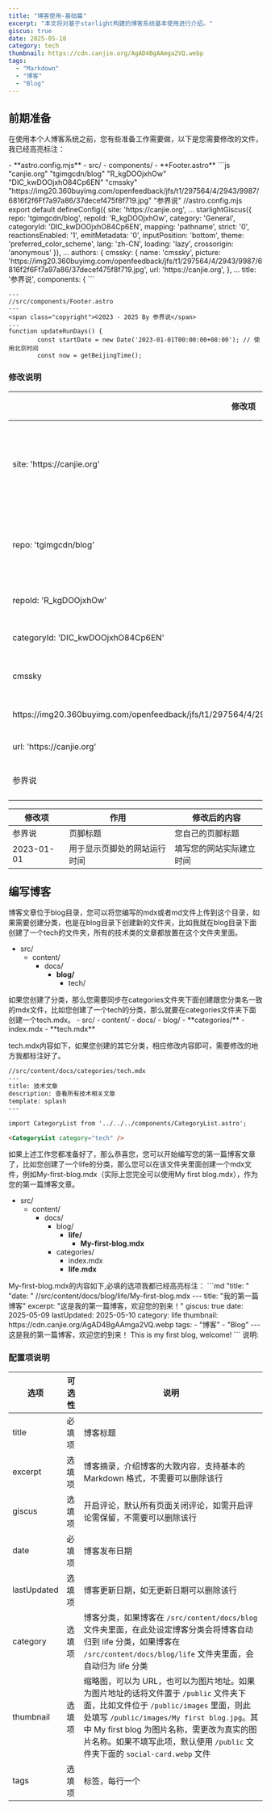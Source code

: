```yaml
---
title: "博客使用-基础篇"
excerpt: "本文将对基于starlight构建的博客系统基本使用进行介绍。"
giscus: true
date: 2025-05-10
category: tech
thumbnail: https://cdn.canjie.org/AgAD4BgAAmga2VQ.webp
tags:
  - "Markdown"
  - "博客"
  - "Blog"
---
```



## 前期准备
在使用本个人博客系统之前，您有些准备工作需要做，以下是您需要修改的文件，我已经高亮标注：

<FileTree>
- **astro.config.mjs**
- src/
  - components/
    - **Footer.astro**
</FileTree>

<Tabs>
<TabItem label="astro.config.mjs">
```js "canjie.org" "tgimgcdn/blog" "R_kgDOOjxhOw" "DIC_kwDOOjxhO84Cp6EN" "cmssky" "https://img20.360buyimg.com/openfeedback/jfs/t1/297564/4/2943/9987/6816f2f6Ff7a97a86/37decef475f8f719.jpg" "参界说" 
//astro.config.mjs 
export default defineConfig({
	site: 'https://canjie.org',
...
starlightGiscus({
					repo: 'tgimgcdn/blog',
					repoId: 'R_kgDOOjxhOw',
					category: 'General',
					categoryId: 'DIC_kwDOOjxhO84Cp6EN',
					mapping: 'pathname',
					strict: '0',
					reactionsEnabled: '1',
					emitMetadata: '0',
					inputPosition: 'bottom',
					theme: 'preferred_color_scheme',
					lang: 'zh-CN',
					loading: 'lazy',
					crossorigin: 'anonymous'
				}),
...
authors: {
						cmssky: {
							name: 'cmssky',
							picture: 'https://img20.360buyimg.com/openfeedback/jfs/t1/297564/4/2943/9987/6816f2f6Ff7a97a86/37decef475f8f719.jpg',
							url: 'https://canjie.org',
						},
...
title: '参界说',
			components: {
```
</TabItem>

<TabItem label="Footer.astro">

```astro "参界说" "2023-01-01"
---
//src/components/Footer.astro
---
<span class="copyright">©2023 - 2025 By 参界说</span>
...
function updateRunDays() {
        const startDate = new Date('2023-01-01T00:00:00+08:00'); // 使用北京时间
        const now = getBeijingTime();
```
</TabItem>
</Tabs>

### 修改说明

<Tabs>
  <TabItem label="astro.config.mjs">
    <table>
      <thead>
        <tr>
          <th>修改项</th>
          <th>作用</th>
          <th>修改后的内容</th>
        </tr>
      </thead>
      <tbody>
        <tr>
          <td>site: 'https://canjie.org'</td>
          <td>博客系统的URL，是否是外链的判断标准</td>
          <td>site: 'https://您的域名'</td>
        </tr>
        <tr>
          <td>repo: 'tgimgcdn/blog'</td>
          <td>GitHub 用户名/仓库名，评论系统需要</td>
          <td>您的 GitHub 用户名/仓库名</td>
        </tr>
        <tr>
          <td>repoId: 'R_kgDOOjxhOw'</td>
          <td>GitHub 仓库 ID</td>
          <td>您的 GitHub 仓库 ID</td>
        </tr>
        <tr>
          <td>categoryId: 'DIC_kwDOOjxhO84Cp6EN'</td>
          <td>讨论类别 ID</td>
          <td>您的讨论类别 ID</td>
        </tr>
        <tr>
          <td>cmssky</td>
          <td>作者名称</td>
          <td>您自己的作者名称</td>
        </tr>
        <tr>
          <td>https://img20.360buyimg.com/openfeedback/jfs/t1/297564/4/2943/9987/6816f2f6Ff7a97a86/37decef475f8f719.jpg</td>
          <td>作者头像</td>
          <td>您自己的头像 URL</td>
        </tr>
        <tr>
          <td>url: 'https://canjie.org'</td>
          <td>作者网站</td>
          <td>您自己的网站</td>
        </tr>
        <tr>
          <td>参界说</td>
          <td>网站标题</td>
          <td>您自己的网站标题</td>
        </tr>
      </tbody>
    </table>
  </TabItem>

  <TabItem label="Footer.astro">
    <table>
      <thead>
        <tr>
          <th>修改项</th>
          <th>作用</th>
          <th>修改后的内容</th>
        </tr>
      </thead>
      <tbody>
        <tr>
          <td>参界说</td>
          <td>页脚标题</td>
          <td>您自己的页脚标题</td>
        </tr>
        <tr>
          <td>2023-01-01</td>
          <td>用于显示页脚处的网站运行时间</td>
          <td>填写您的网站实际建立时间</td>
        </tr>
      </tbody>
    </table>
  </TabItem>
</Tabs>




## 编写博客
博客文章位于blog目录，您可以将您编写的mdx或者md文件上传到这个目录，如果需要创建分类，也是在blog目录下创建新的文件夹，比如我就在blog目录下面创建了一个tech的文件夹，所有的技术类的文章都放置在这个文件夹里面。
<FileTree>
- src/
  - content/
    - docs/
      - **blog/**
        - tech/
</FileTree>
如果您创建了分类，那么您需要同步在categories文件夹下面创建跟您分类名一致的mdx文件，比如您创建了一个tech的分类，那么就要在categories文件夹下面创建一个tech.mdx。
<FileTree>
- src/
  - content/
    - docs/
      - blog/
      - **categories/**
        - index.mdx
        - **tech.mdx**
</FileTree>

tech.mdx内容如下，如果您创建的其它分类，相应修改内容即可，需要修改的地方我都标注好了。
```md "技术" "tech"
//src/content/docs/categories/tech.mdx
---
title: 技术文章
description: 查看所有技术相关文章
template: splash
---

import CategoryList from '../../../components/CategoryList.astro';

<CategoryList category="tech" /> 
```
如果上述工作您都准备好了，那么恭喜您，您可以开始编写您的第一篇博客文章了，比如您创建了一个life的分类，那么您可以在该文件夹里面创建一个mdx文件，例如My-first-blog.mdx（实际上您完全可以使用My first blog.mdx），作为您的第一篇博客文章。
<FileTree>
- src/
  - content/
    - docs/
      - blog/
        - **life/**
          - **My-first-blog.mdx**
      - categories/
        - index.mdx
        - **life.mdx**
</FileTree>
My-first-blog.mdx的内容如下,必填的选项我都已经高亮标注：
```md "title: " "date: "
//src/content/docs/blog/life/My-first-blog.mdx
---
title: "我的第一篇博客" 
excerpt: "这是我的第一篇博客，欢迎您的到来！"
giscus: true
date: 2025-05-09
lastUpdated: 2025-05-10
category: life
thumbnail: https://cdn.canjie.org/AgAD4BgAAmga2VQ.webp
tags:
  - "博客"
  - "Blog"
---
这是我的第一篇博客，欢迎您的到来！
This is my first blog, welcome!
```
说明:

### 配置项说明

<Tabs>
  <TabItem label="My-first-blog.mdx">
    <table>
      <thead>
        <tr>
          <th>选项</th>
          <th>可选性</th>
          <th>说明</th>
        </tr>
      </thead>
      <tbody>
        <tr>
          <td>title</td>
          <td>必填项</td>
          <td>博客标题</td>
        </tr>
        <tr>
          <td>excerpt</td>
          <td>选填项</td>
          <td>博客摘录，介绍博客的大致内容，支持基本的 Markdown 格式，不需要可以删除该行</td>
        </tr>
        <tr>
          <td>giscus</td>
          <td>选填项</td>
          <td>开启评论，默认所有页面关闭评论，如需开启评论需保留，不需要可以删除该行</td>
        </tr>
        <tr>
          <td>date</td>
          <td>必填项</td>
          <td>博客发布日期</td>
        </tr>
        <tr>
          <td>lastUpdated</td>
          <td>选填项</td>
          <td>博客更新日期，如无更新日期可以删除该行</td>
        </tr>
        <tr>
          <td>category</td>
          <td>选填项</td>
          <td>博客分类，如果博客在 <code>/src/content/docs/blog</code> 文件夹里面，在此处设定博客分类会将博客自动归到 life 分类，如果博客在 <code>/src/content/docs/blog/life</code> 文件夹里面，会自动归为 life 分类</td>
        </tr>
        <tr>
          <td>thumbnail</td>
          <td>选填项</td>
          <td>缩略图，可以为 URL，也可以为图片地址。如果为图片地址的话将文件置于 <code>/public</code> 文件夹下面，比如文件位于 <code>/public/images</code> 里面，则此处填写 <code>/public/images/My first blog.jpg</code>。其中 My first blog 为图片名称，需更改为真实的图片名称。如果不填写此项，默认使用 <code>/public</code> 文件夹下面的 <code>social-card.webp</code> 文件</td>
        </tr>
        <tr>
          <td>tags</td>
          <td>选填项</td>
          <td>标签，每行一个</td>
        </tr>
      </tbody>
    </table>
  </TabItem>
</Tabs>




